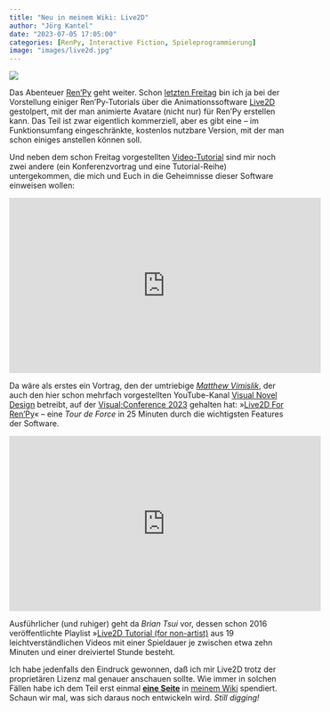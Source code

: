 ```yaml
---
title: "Neu in meinem Wiki: Live2D"
author: "Jörg Kantel"
date: "2023-07-05 17:05:00"
categories: [RenPy, Interactive Fiction, Spieleprogrammierung]
image: "images/live2d.jpg"
---
```


[![](images/live2d-b.jpg)](https://www.live2d.com/en/)

Das Abenteuer [Ren'Py](http://cognitiones.kantel-chaos-team.de/multimedia/spieleprogrammierung/renpy.html) geht weiter. Schon [letzten Freitag](https://kantel.github.io/posts/2023063001_renpy_tutorials/) bin ich ja bei der Vorstellung einiger Ren'Py-Tutorials über die Animationssoftware [Live2D](https://en.wikipedia.org/wiki/Live2D) gestolpert, mit der man animierte Avatare (nicht nur) für Ren'Py erstellen kann. Das Teil ist zwar eigentlich kommerziell, aber es gibt eine -- im Funktionsumfang eingeschränkte, kostenlos nutzbare Version, mit der man schon einiges anstellen können soll.

Und neben dem schon Freitag vorgestellten [Video-Tutorial](https://www.youtube.com/watch?v=nbAgxfdukaY) sind mir noch zwei andere (ein Konferenzvortrag und eine Tutorial-Reihe) untergekommen, die mich und Euch in die Geheimnisse dieser Software einweisen wollen:

<iframe width="560" height="315" src="https://www.youtube.com/embed/RUv1BgI7Gas" title="YouTube video player" frameborder="0" allow="accelerometer; autoplay; clipboard-write; encrypted-media; gyroscope; picture-in-picture; web-share" allowfullscreen></iframe>

Da wäre als erstes ein Vortrag, den der umtriebige *[Matthew Vimislik](http://vimislikart.com/)*, der auch den hier schon mehrfach vorgestellten YouTube-Kanal [Visual Novel Design](https://www.youtube.com/@vimi) betreibt, auf der [Visual;Conference 2023](https://www.youtube.com/playlist?list=PLsXG4_BY8mowjpDwP2g0-FEOyonmq2wFs) gehalten hat: »[Live2D For Ren'Py](https://www.youtube.com/watch?v=RUv1BgI7Gas)« -- eine *Tour de Force* in 25 Minuten durch die wichtigsten Features der Software.

<iframe width="560" height="315" src="https://www.youtube.com/embed/DWnPWygJEyM" title="YouTube video player" frameborder="0" allow="accelerometer; autoplay; clipboard-write; encrypted-media; gyroscope; picture-in-picture; web-share" allowfullscreen></iframe>

Ausführlicher (und ruhiger) geht da *Brian Tsui* vor, dessen schon 2016 veröffentlichte Playlist »[Live2D Tutorial (for non-artist)](https://www.youtube.com/playlist?list=PLhha8OGApHGPdtbK3gmAEMyk2d2icpdtj) aus 19 leichtverständlichen Videos mit einer Spieldauer je zwischen etwa zehn Minuten und einer dreiviertel Stunde besteht.

Ich habe jedenfalls den Eindruck gewonnen, daß ich mir Live2D trotz der proprietären Lizenz mal genauer anschauen sollte. Wie immer in solchen Fällen habe ich dem Teil erst einmal **[eine Seite](http://cognitiones.kantel-chaos-team.de/multimedia/spieleprogrammierung/avatare/live2d.html)** in [meinem Wiki](http://cognitiones.kantel-chaos-team.de/index.html) spendiert. Schaun wir mal, was sich daraus noch entwickeln wird. *Still digging!*